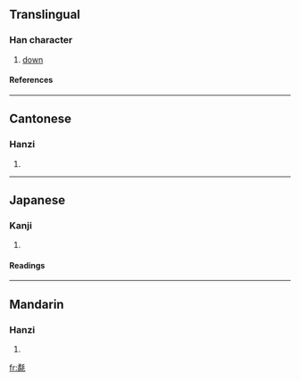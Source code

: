 ==Translingual==
===Han character===
{{Han char|rn=82|rad=毛|as=12|sn=16|four=1221<sub>4</sub>|canj=弓月竹手山 (NBHQU)}}
# [[down]]
====References====
{{Han ref|kx=0596.160|dkj=16970|dj=0987.370|hdz=32006.130|uh=6C04|ud=27652|bh=E9E6|bd=59878}}

----
==Cantonese==
===Hanzi===
{{yue-hanzi|jyut=|y=yung5}}
# {{defn|Cantonese}}

----
==Japanese==
===Kanji===
{{ja-kanji|grade=|rs=毛12}}
# {{defn|Japanese}} 
====Readings====
{{ja-readings|on=[[じゅう]] (jū), [[にゅ]] (nyu)|kun=[[むくげ]] (mukuge)}}

----
==Mandarin==
===Hanzi===
{{cmn-hanzi|pin=[[rǒng]] ([[rong3]])|wg=jung<sup>3</sup>}}
# {{defn|Mandarin}}

[[fr:氄]]